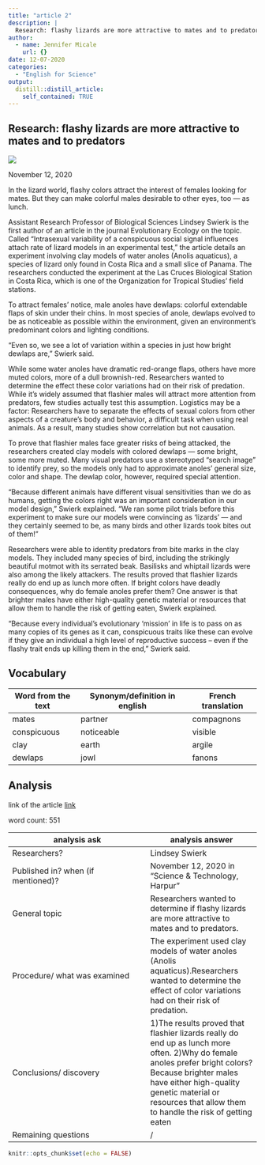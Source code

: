 ```yaml
---
title: "article 2"
description: |
  Research: flashy lizards are more attractive to mates and to predators
author:
  - name: Jennifer Micale
    url: {}
date: 12-07-2020
categories:
  - "English for Science"
output:
  distill::distill_article:
    self_contained: TRUE
---
```


## Research: flashy lizards are more attractive to mates and to predators

![](../image/article 2.jpg)

November 12, 2020

In the lizard world, flashy colors attract the interest of females looking for mates. But they can make colorful males desirable to other eyes, too — as lunch.

Assistant Research Professor of Biological Sciences Lindsey Swierk is the first author of an article in the journal Evolutionary Ecology on the topic. Called “Intrasexual variability of a conspicuous social signal influences attach rate of lizard models in an experimental test,” the article details an experiment involving clay models of water anoles (Anolis aquaticus), a species of lizard only found in Costa Rica and a small slice of Panama. The researchers conducted the experiment at the Las Cruces Biological Station in Costa Rica, which is one of the Organization for Tropical Studies’ field stations.

To attract females’ notice, male anoles have dewlaps: colorful extendable flaps of skin under their chins. In most species of anole, dewlaps evolved to be as noticeable as possible within the environment, given an environment’s predominant colors and lighting conditions.

“Even so, we see a lot of variation within a species in just how bright dewlaps are,” Swierk said.

While some water anoles have dramatic red-orange flaps, others have more muted colors, more of a dull brownish-red. Researchers wanted to determine the effect these color variations had on their risk of predation.
While it’s widely assumed that flashier males will attract more attention from predators, few studies actually test this assumption. Logistics may be a factor: Researchers have to separate the effects of sexual colors from other aspects of a creature’s body and behavior, a difficult task when using real animals. As a result, many studies show correlation but not causation.

To prove that flashier males face greater risks of being attacked, the researchers created clay models with colored dewlaps — some bright, some more muted. Many visual predators use a stereotyped “search image” to identify prey, so the models only had to approximate anoles’ general size, color and shape. The dewlap color, however, required special attention.

“Because different animals have different visual sensitivities than we do as humans, getting the colors right was an important consideration in our model design,” Swierk explained. “We ran some pilot trials before this experiment to make sure our models were convincing as ‘lizards’ — and they certainly seemed to be, as many birds and other lizards took bites out of them!”

Researchers were able to identity predators from bite marks in the clay models. They included many species of bird, including the strikingly beautiful motmot with its serrated beak. Basilisks and whiptail lizards were also among the likely attackers. The results proved that flashier lizards really do end up as lunch more often.
If bright colors have deadly consequences, why do female anoles prefer them? One answer is that brighter males have either high-quality genetic material or resources that allow them to handle the risk of getting eaten, Swierk explained.

“Because every individual’s evolutionary ‘mission’ in life is to pass on as many copies of its genes as it can, conspicuous traits like these can evolve if they give an individual a high level of reproductive success -- even if the flashy trait ends up killing them in the end,” Swierk said.


## Vocabulary

 Word from the text | Synonym/definition in english | French translation
------------------- | ------------------------------|-------------------
     mates      |	         partner                 |	 compagnons
        conspicuous	    |         noticeable     |  visible
     	   clay       |           earth 	            |  argile
     	   dewlaps     |   jowl   | fanons


## Analysis

link of the article
[link](https://www.binghamton.edu/news/story/2766/research-flashy-lizards-are-more-attractive-to-mates-and-to-predators)

 word count: 551
 
analysis ask     | analysis answer
---------------- | -------------
Researchers?     | Lindsey Swierk
Published in? when (if mentioned)? | November 12, 2020 in "Science & Technology, Harpur"
General topic    | Researchers wanted to determine if flashy lizards are more attractive to mates and to predators.
Procedure/ what was examined |   The experiment used clay models of water anoles (Anolis aquaticus).Researchers wanted to determine the effect of color variations had on their risk of predation.
Conclusions/ discovery | 1)The results proved that flashier lizards really do end up as lunch more often. 2)Why  do female anoles prefer bright colors?Because brighter males have either high-quality genetic material or resources that allow them to handle the risk of getting eaten
Remaining questions | /

```r
knitr::opts_chunk$set(echo = FALSE)
```
